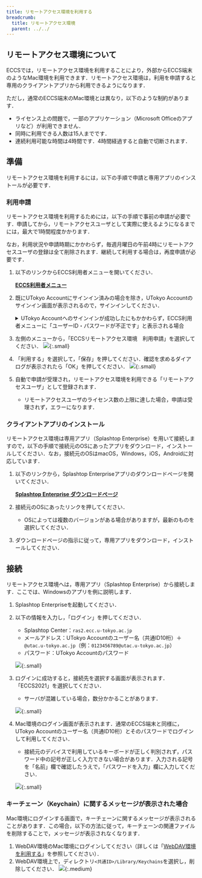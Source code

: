 ```yaml
---
title: リモートアクセス環境を利用する
breadcrumb:
  title: リモートアクセス環境
  parent: ../../
---
```


## リモートアクセス環境について

ECCSでは，リモートアクセス環境を利用することにより，外部からECCS端末のようなMac環境を利用できます．リモートアクセス環境は，利用を申請すると専用のクライアントアプリから利用できるようになります．

ただし，通常のECCS端末のMac環境とは異なり，以下のような制約があります．

- ライセンス上の問題で，一部のアプリケーション（Microsoft Officeのアプリなど）が利用できません．
- 同時に利用できる人数は15人までです．
- 連続利用可能な時間は4時間です．4時間経過すると自動で切断されます．

## 準備

リモートアクセス環境を利用するには，以下の手順で申請と専用アプリのインストールが必要です．

### 利用申請

リモートアクセス環境を利用するためには，以下の手順で事前の申請が必要です．申請してから，リモートアクセスユーザとして実際に使えるようになるまでには，最大で1時間程度かかります．

なお，利用状況や申請時期にかかわらず，毎週月曜日の午前4時にリモートアクセスユーザの登録は全て削除されます．継続して利用する場合は，再度申請が必要です．

1. 以下のリンクからECCS利用者メニューを開いてください．

    <strong class="box center">

    [ECCS利用者メニュー](https://idm.ecc.u-tokyo.ac.jp/webmtn/)

    </strong>

1. 既にUTokyo Accountにサインイン済みの場合を除き，UTokyo Accountのサインイン画面が表示されるので，サインインしてください．
    <details>
    <summary>UTokyo Accountへのサインインが成功したにもかかわらず，ECCS利用者メニューに「ユーザーID・パスワードが不正です」と表示される場合</summary>
    初期パスワードを変更した直後の場合，その情報が連携されるまで最大で10分かかるため，10分ほど待ってからもう一度アクセスしてください．
    </details>
1. 左側のメニューから，「ECCSリモートアクセス環境　利用申請」を選択してください．
    ![](./ras-application-page.drawio.png){:.small}
1. 「利用する」を選択して，「保存」を押してください．確認を求めるダイアログが表示されたら「OK」を押してください．
    ![](./apply-for-ras.drawio.png){:.small}
1. 自動で申請が受理され，リモートアクセス環境を利用できる「リモートアクセスユーザ」として登録されます．
    - リモートアクセスユーザのライセンス数の上限に達した場合，申請は受理されず，エラーになります．

### クライアントアプリのインストール

リモートアクセス環境は専用アプリ（Splashtop Enterprise）を用いて接続しますので，以下の手順で接続元のOSにあったアプリをダウンロード，インストールしてください．なお，接続元のOSはmacOS，Windows，iOS，Androidに対応しています．

1. 以下のリンクから，Splashtop Enterpriseアプリのダウンロードページを開いてください．

    <strong class="box center">

    [Splashtop Enterprise ダウンロードページ](https://support-splashtoponprem.splashtop.com/hc/ja/sections/203018026-Splashtop-Enterprise-App)

    </strong>
1. 接続元のOSにあったリンクを押してください．
    - OSによっては複数のバージョンがある場合がありますが，最新のものを選択してください．
1. ダウンロードページの指示に従って，専用アプリをダウンロード，インストールしてください．

## 接続

リモートアクセス環境へは，専用アプリ（Splashtop Enterprise）から接続します．ここでは、Windowsのアプリを例に説明します．

1. Splashtop Enterpriseを起動してください．
1. 以下の情報を入力し，「ログイン」を押してください．
    - Splashtop Center：`ras2.ecc.u-tokyo.ac.jp`
    - メールアドレス：UTokyo Accountのユーザー名（共通ID10桁）＋`@utac.u-tokyo.ac.jp`（例：`0123456789@utac.u-tokyo.ac.jp`）
    - パスワード：UTokyo Accountのパスワード

    ![](./splashtop-login.png){:.small}
1. ログインに成功すると，接続先を選択する画面が表示されます．「ECCS2021」を選択してください．
    - サーバが混雑している場合，数分かかることがあります．

    ![](./select-computer.png){:.small}
1. Mac環境のログイン画面が表示されます．通常のECCS端末と同様に，UTokyo Accountのユーザー名（共通ID10桁）とそのパスワードでログインして利用してください．
    - 接続元のデバイスで利用しているキーボードが正しく判別されず，パスワード中の記号が正しく入力できない場合があります．入力される記号を「名前」欄で確認したうえで，「パスワードを入力」欄に入力してください．

    ![](./mac-signin.png){:.small}

### キーチェーン（Keychain）に関するメッセージが表示された場合

Mac環境にログインする画面で，キーチェーンに関するメッセージが表示されることがあります．この場合，以下の方法に従って，キーチェーンの関連ファイルを削除することで，メッセージが表示されなくなります．

1. WebDAV環境のMac環境にログインしてください（詳しくは「[WebDAV環境を利用する](/eccs/features/webdav/)」を参照してください）．
1. WebDAV環境上で，ディレクトリ`<共通ID>/Library/Keychains`を選択し，削除してください．
    ![](./webdav-remove-keychains.drawio.png){:.medium}
